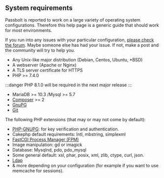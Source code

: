 ## System requirements

Passbolt is reported to work on a large variety of operating system configurations.
Therefore this help page is a generic guide that should work for most environments.

If you run into any issues with your particular configuration,
[please check the forum](https://community.passbolt.com/c/installation-issues).
Maybe someone else has had your issue. If not, make a post and the community will try to help you.

- Any Unix-like major distribution (Debian, Centos, Ubuntu, \*BSD)
- A webserver (Apache or Nginx)
- A TLS server certificate for HTTPS
- PHP >= 7.4.0

:::danger
PHP 8.1.0 will be required in the next major release
:::

- MariaDB >= 10.3 /Mysql >= 5.7
- [Composer](https://getcomposer.org/download/) >= 2
- [GnuPG](https://gnupg.org/)
- [Git](https://git-scm.com/)

The following PHP extensions (that may or may not come by default):

- [PHP-GNUPG](https://www.php.net/manual/en/gnupg.installation.php): for key verification and authentication.
- Cakephp default requirements: Intl, mbstring, simplexml
- [FastCGI Process Manager (FPM)](https://www.php.net/manual/en/install.fpm.php)
- Image manipulation: gd or imagick
- Database: Mysqlnd, pdo, pdo_mysql
- Some general default: xsl, phar, posix, xml, zlib, ctype, curl, json.
- [Ldap](https://secure.php.net/manual/en/ldap.installation.php)
- & more depending on your configuration (for example if you want to use memcache for sessions).
